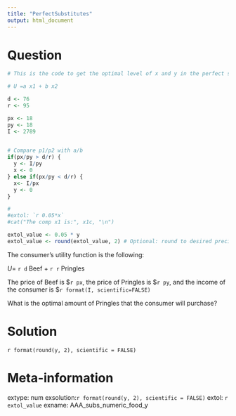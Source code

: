 ```yaml
---
title: "PerfectSubstitutes"
output: html_document
---
```


Question
========
```r

# This is the code to get the optimal level of x and y in the perfect substitutes

# U =a x1 + b x2

d <- 76
r <- 95

px <- 18
py <- 18
I <- 2789
 

# Compare p1/p2 with a/b
if(px/py > d/r) {
  y <- I/py
  x <- 0
} else if(px/py < d/r) {
  x<- I/px
  y <- 0
}

# 
#extol: `r 0.05*x`
#cat("The comp x1 is:", x1c, "\n")

extol_value <- 0.05 * y
extol_value <- round(extol_value, 2) # Optional: round to desired precision
```

The consumer's utility function is the following: 

$U=$ `r d` Beef $+$ `r r` Pringles

The price of Beef is \$`r px`, the price of Pringles is \$`r py`, and the income of the consumer is \$`r format(I, scientific=FALSE)`

What is the optimal amount of Pringles that the consumer will purchase?

Solution
========
`r format(round(y, 2), scientific = FALSE)`



Meta-information
================
extype: num
exsolution:`r format(round(y, 2), scientific = FALSE)`
extol: `r extol_value`
exname: AAA_subs_numeric_food_y

